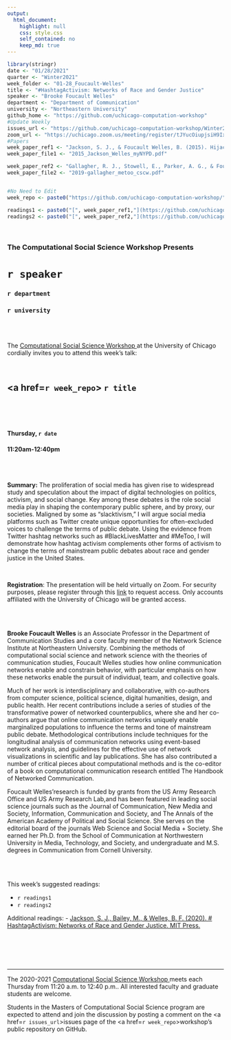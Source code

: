 ```yaml
---
output:
  html_document:
    highlight: null
    css: style.css
    self_contained: no
    keep_md: true
---
```


```r
library(stringr)
date <- "01/28/2021"
quarter <- "Winter2021"
week_folder <- "01-28_Foucault-Welles"
title <- "#HashtagActivism: Networks of Race and Gender Justice"
speaker <- "Brooke Foucault Welles"
department <- "Department of Communication"
university <- "Northeastern University"
github_home <- "https://github.com/uchicago-computation-workshop"
#Update Weekly
issues_url <- "https://github.com/uchicago-computation-workshop/Winter2021/issues/3"
zoom_url <- "https://uchicago.zoom.us/meeting/register/tJYucOiupjsiH9IxcgGF54C_Q5O2sb2UU2WA"
#Papers
week_paper_ref1 <- "Jackson, S. J., & Foucault Welles, B. (2015). Hijacking# myNYPD: Social media dissent and networked counterpublics. Journal of Communication, 65(6), 932-952."
week_paper_file1 <- "2015_Jackson_Welles_myNYPD.pdf"

week_paper_ref2 <- "Gallagher, R. J., Stowell, E., Parker, A. G., & Foucault Welles, B. (2019). Reclaiming stigmatized narratives: The networked disclosure landscape of# MeToo. Proceedings of the ACM on Human-Computer Interaction, 3(CSCW), 1-30."
week_paper_file2 <- "2019-gallagher_metoo_cscw.pdf"


#No Need to Edit
week_repo <- paste0("https://github.com/uchicago-computation-workshop/",quarter,"/tree/master/",week_folder)

readings1 <- paste0("[", week_paper_ref1,"](https://github.com/uchicago-computation-workshop/",quarter,"/blob/master/", week_folder,"/",week_paper_file1,")")
readings2 <- paste0("[", week_paper_ref2,"](https://github.com/uchicago-computation-workshop/",quarter,"/blob/master/", week_folder,"/",week_paper_file2,")")

```



<br>

<h3 class=pfblock-header> The Computational Social Science Workshop Presents </h3>

<h1 class=pfblock-header3> `r speaker`</h1>
<h3 class=pfblock-header3> `r department` </h3>
<h3 class=pfblock-header3> `r university` </h3>

<br><br>



<p class=pfblock-header3>The <a href="https://macss.uchicago.edu/content/computation-workshop"> Computational Social Science Workshop </a> at the University of Chicago cordially invites you to attend this week's talk:</p>



<br>

<div class=pfblock-header3>
<h2 class=pfblock-header>
  <a href=`r week_repo`> `r title` </a>
</h2>

<br>
</div>

<br>

<h4 class=pfblock-header3> Thursday, `r date` </h4>
<h4 class=pfblock-header3> 11:20am-12:40pm </h4>

<br><br>


<p class=footertext2>

**Summary:** The proliferation of social media has given rise to widespread study and speculation about the impact of digital technologies on politics, activism, and social change. Key among these debates is the role social media play in shaping the contemporary public sphere, and by proxy, our societies. Maligned by some as “slacktivism,” I will argue social media platforms such as Twitter create unique opportunities for often-excluded voices to challenge the terms of public debate. Using the evidence from Twitter hashtag networks such as #BlackLivesMatter and #MeToo, I will demonstrate how hashtag activism complements other forms of activism to change the terms of mainstream public debates about race and gender justice in the United States. 


</p>

<br>
<p class=footertext2>
**Registration**: The presentation will be held virtually on Zoom. For security purposes, please register through this [link](`r zoom_url`) to request access. Only accounts affiliated with the University of Chicago will be granted access.
</p>
<br>
<br>
<p class=footertext2>

**Brooke Foucault Welles** is an Associate Professor in the Department of Communication Studies and a core faculty member of the Network Science Institute at Northeastern University. Combining the methods of computational social science and network science with the theories of communication studies, Foucault Welles studies how online communication networks enable and constrain behavior, with particular emphasis on how these networks enable the pursuit of individual, team, and collective goals.

Much of her work is interdisciplinary and collaborative, with co-authors from computer science, political science, digital humanities, design, and public health. Her recent contributions include a series of studies of the transformative power of networked counterpublics, where she and her co-authors argue that online communication networks uniquely enable marginalized populations to influence the terms and tone of mainstream public debate. Methodological contributions include techniques for the longitudinal analysis of communication networks using event-based network analysis, and guidelines for the effective use of network visualizations in scientific and lay publications. She has also contributed a number of critical pieces about computational methods and is the co-editor of a book on computational communication research entitled The Handbook of Networked Communication.

Foucault Welles’research is funded by grants from the US Army Research Office and US Army Research Lab,and has been featured in leading social science journals such as the Journal of Communication, New Media and Society, Information, Communication and Society, and The Annals of the American Academy of Political and Social Science. She serves on the editorial board of the journals Web Science and Social Media + Society. She earned her Ph.D. from the School of Communication at Northwestern University in Media, Technology, and Society, and undergraduate and M.S. degrees in Communication from Cornell University.

</p>

<br>

<br>
This week's suggested readings:

- `r readings1`
- `r readings2`

Additional readings:
- [Jackson, S. J., Bailey, M., & Welles, B. F. (2020). # HashtagActivism: Networks of Race and Gender Justice. MIT Press.](https://direct.mit.edu/books/book/4597/HashtagActivismNetworks-of-Race-and-Gender-Justice)

<br>

<br><br>

---

<p class=footertext> The 2020-2021 <a href="https://macss.uchicago.edu/content/computation-workshop"> Computational Social Science Workshop </a> meets each Thursday from 11:20 a.m. to 12:40 p.m.. All interested faculty and graduate students are welcome.</p>



<p class=footertext>Students in the Masters of Computational Social Science program are expected to attend and join the discussion by posting a comment on the <a href=`r issues_url`>issues page</a> of the <a href=`r week_repo`>workshop's public repository on GitHub.</a></p>
